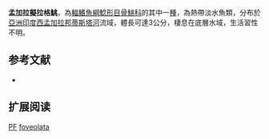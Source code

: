 {{Speciesbox
| name = 孟加拉擬拉格鮡
| status = DD
| status_system = IUCN3.1
| image = 
| image_width = 250px
| genus = Pseudolaguvia
| species = foveolata
| authority = [[Ng|Ng]], 2005
| synonyms = 
}}
'''孟加拉擬拉格鮡'''，為[[輻鰭魚綱|輻鰭魚綱]][[鯰形目|鯰形目]][[骨鮡科|骨鮡科]]的其中一[[種|種]]，為熱帶淡水魚類，分布於[[亞洲|亞洲]][[印度|印度]][[西孟加拉邦|西孟加拉邦]][[蒂斯塔河|蒂斯塔河]]流域，體長可達3公分，棲息在底層水域，生活習性不明。

==参考文献==
*{{FishBase_species|genus=Pseudolaguvia|species=foveolata|year=2015|month=3}}

== 扩展阅读 ==
{{refbegin}}
{{wikispecies-inline|Pseudolaguvia foveolata|孟加拉擬拉格鮡}}
{{refend}}
{{Taxonbar|from=Q5626958}}

[[Category:IUCN红色名录数据缺乏物种|PF]]
[[Category:擬拉格鮡屬|foveolata]]